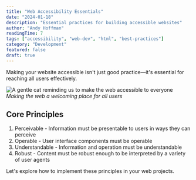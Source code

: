 ```yaml
---
title: "Web Accessibility Essentials"
date: "2024-01-18"
description: "Essential practices for building accessible websites"
author: "Andy Hoffman"
readingTime: 7
tags: ["accessibility", "web-dev", "html", "best-practices"]
category: "Development"
featured: false
draft: true
---
```


Making your website accessible isn't just good practice—it's essential for reaching all users effectively.

![A gentle cat reminding us to make the web accessible to everyone](https://placecats.com/millie/800/450?fit=cover&position=center)
_Making the web a welcoming place for all users_

## Core Principles

1. Perceivable - Information must be presentable to users in ways they can perceive
2. Operable - User interface components must be operable
3. Understandable - Information and operation must be understandable
4. Robust - Content must be robust enough to be interpreted by a variety of user agents

Let's explore how to implement these principles in your web projects.
